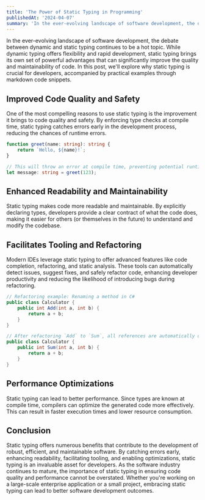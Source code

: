 ```yaml
---
title: 'The Power of Static Typing in Programming'
publishedAt: '2024-04-07'
summary: 'In the ever-evolving landscape of software development, the debate between dynamic and static typing continues to be a hot topic.'
---
```


In the ever-evolving landscape of software development, the debate between dynamic and static typing continues to be a hot topic. While dynamic typing offers flexibility and rapid development, static typing brings its own set of powerful advantages that can significantly improve the quality and maintainability of code. In this post, we'll explore why static typing is crucial for developers, accompanied by practical examples through markdown code snippets.

## Improved Code Quality and Safety

One of the most compelling reasons to use static typing is the improvement it brings to code quality and safety. By enforcing type checks at compile time, static typing catches errors early in the development process, reducing the chances of runtime errors.

```ts
function greet(name: string): string {
	return `Hello, ${name}!`;
}

// This will throw an error at compile time, preventing potential runtime issues.
let message: string = greet(123);
```

## Enhanced Readability and Maintainability

Static typing makes code more readable and maintainable. By explicitly declaring types, developers provide a clear contract of what the code does, making it easier for others (or themselves in the future) to understand and modify the codebase.

## Facilitates Tooling and Refactoring

Modern IDEs leverage static typing to offer advanced features like code completion, refactoring, and static analysis. These tools can automatically detect issues, suggest fixes, and safely refactor code, enhancing developer productivity and reducing the likelihood of introducing bugs during refactoring.

```csharp
// Refactoring example: Renaming a method in C#
public class Calculator {
    public int Add(int a, int b) {
        return a + b;
    }
}

// After refactoring `Add` to `Sum`, all references are automatically updated.
public class Calculator {
    public int Sum(int a, int b) {
        return a + b;
    }
}
```

## Performance Optimizations

Static typing can lead to better performance. Since types are known at compile time, compilers can optimize the generated code more effectively. This can result in faster execution times and lower resource consumption.

## Conclusion

Static typing offers numerous benefits that contribute to the development of robust, efficient, and maintainable software. By catching errors early, enhancing readability, facilitating tooling, and enabling optimizations, static typing is an invaluable asset for developers. As the software industry continues to mature, the importance of static typing in ensuring code quality and performance cannot be overstated. Whether you're working on a large-scale enterprise application or a small project, embracing static typing can lead to better software development outcomes.

